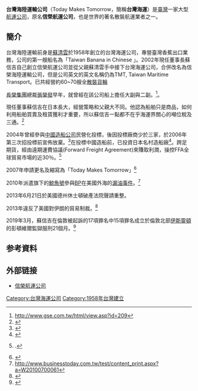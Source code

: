 {{Infobox Company 
| company_name     = 台灣海陸運輸公司<br><small>TMT, Today Makes Tomorrow</small>
| location         = {{ROC}}<br/>[[臺灣|臺灣]][[臺北市|臺北市]][[松山區_(臺北市)|松山區]][[復興北路|復興北路]]167號12嘍
| telephone_no     = +886 2 87711668 
| key_people       = [[董事長|董事長]]：[[蘇信吉|蘇信吉]]<br/>[[總經理|總經理]]：[[蔡欽文|蔡欽文]]
| area_served      = 
| industry         = [[航運業|航運業]]
| products         = 
| capital          = 
| revenue          = 
| operating_income = 
| net_income       = 
| num_employees    = 
| parent           = 
| homepage         = [http://www.tmtship.com/ http://www.tmtship.com/]
}}

'''台灣海陸運輸公司'''（Today Makes Tomorrow，簡稱'''台灣海運'''）是[[臺灣|臺灣]]一家大型[[航運|航運]][[公司|公司]]，原名'''信榮航運公司'''，也是世界的著名散裝航運業者之一。

== 簡介 ==
台灣海陸運輸前身是[[蘇清雲|蘇清雲]]於1958年創立的台灣海運公司，專營臺灣香蕉出口業務，公司的第一艘船名為「Taiwan Banana in Chinese 」。2002年現任董事長蘇信吉自己創立信榮航運公司並從父親蘇清雲手中接下台灣海運公司，合併改名為信榮海陸運輸公司，但是公司英文的英文名稱仍為TMT, Taiwan Maritime Transport。已共經營約60~70艘全[[散裝|散裝]][[貨輪|貨輪]]

[[長榮集團|長榮集團]]總裁[[張榮發|張榮發]]早年，就曾經在該公司船上擔任大副與二副。<ref> http://www.gse.com.tw/html/view.asp?id=209{{dead link|date=2017年12月 |bot=InternetArchiveBot |fix-attempted=yes }} </ref>。

現任董事蘇信吉在日本長大，經營策略和父親大不同。他認為船舶只是商品，如何利用船舶買賣及租賃獲利才重要，所以蘇信吉一點都不在乎海運界關心的噸位稅及三通。<ref>{{cite web |url=http://www.libertytimes.com.tw/2010/new/jun/27/today-int2-2.htm |title=存档副本 |accessdate=2012-01-21 |deadurl=yes |archiveurl=https://web.archive.org/web/20101023124946/http://www.libertytimes.com.tw/2010/new/jun/27/today-int2-2.htm |archivedate=2010-10-23 }}</ref>

2004年曾經參與[[中國造船公司|中國造船公司]]民營化投標，後因投標廠商少於三家，於2006年第三次招投標前宣佈放棄。<ref>{{Cite web |url=http://blog.xuite.net/vivian259758/qq16888/8773784 |title=存档副本 |access-date=2012-01-21 |archive-date=2016-04-11 |archive-url=https://web.archive.org/web/20160411054818/http://blog.xuite.net/vivian259758/qq16888/8773784 |dead-url=no }}</ref>在投標中國造船前，已投資日本名村造船廠<ref>{{Cite web |url=http://www.kcc888.com.tw/SQLPage/NewsInto.asp?News_id=38433&action=assign&CompanyName=%A5x%C6W%B0%EA%BB%DA |title=存档副本 |access-date=2012-01-21 |archive-date=2016-03-04 |archive-url=https://web.archive.org/web/20160304101405/http://www.kcc888.com.tw/SQLPage/NewsInto.asp?News_id=38433&action=assign&CompanyName=%A5x%C6W%B0%EA%BB%DA |dead-url=yes }}</ref>。跨足期貨，經由遠期運費協議(Forward Freight Agreement)來賺取利潤，操控FFA全球貿易市場的近30％。<ref>{{cite web |url=http://www.sinoshipnews.com/News/Good-week-for-Nobu-Su-/3w3c1838.html |title=存档副本 |accessdate=2015-01-12 |deadurl=yes |archiveurl=https://web.archive.org/web/20150207074626/http://www.sinoshipnews.com/News/Good-week-for-Nobu-Su-/3w3c1838.html |archivedate=2015-02-07 }}.</ref>

2007年申請更名及縮寫為「Today Makes Tomorrow」<ref>{{cite web |url=http://www.reuters.com/article/2013/06/21/tmtgroup-bankruptcy-idUSL2N0EX1T220130621 |title=Shipping company TMT Group files for bankruptcy |publisher=[[Reuters|Reuters]] |access-date=2016-03-30 |archive-date=2015-09-24 |archive-url=https://web.archive.org/web/20150924182319/http://www.reuters.com/article/2013/06/21/tmtgroup-bankruptcy-idUSL2N0EX1T220130621 |dead-url=yes }}</ref>

2010年派遣旗下的[[鯨魚號|鯨魚號]]參與[[BP|BP]]在美國外海的[[2010年墨西哥灣漏油事件|漏油事件]]。<ref>http://www.businesstoday.com.tw/test/content_print.aspx?a=W20100700061{{dead link|date=2017年12月 |bot=InternetArchiveBot |fix-attempted=yes }}</ref>

2013年6月21日於美國德州休士頓破產法院聲請重整。

2013年違反了美國對伊朗的貿易制裁。<ref>{{Cite web |url=https://splash247.com/nobu-su-hot-water-us-violating-iran-sanctions/ |title=存档副本 |access-date=2020-06-05 |archive-date=2020-09-23 |archive-url=https://web.archive.org/web/20200923011841/https://splash247.com/nobu-su-hot-water-us-violating-iran-sanctions/ |dead-url=no }}</ref>

2019年3月，蘇信吉在倫敦被起訴的17項罪名中15項罪名成立於倫敦北部[[伊斯靈頓|伊斯靈頓]]的彭頓維爾監獄服刑21個月。<ref>{{Cite web |url=https://splash247.com/nobu-su-jailed-for-21-months-in-the-uk/ |title=存档副本 |access-date=2020-06-05 |archive-date=2020-12-21 |archive-url=https://web.archive.org/web/20201221235543/https://splash247.com/nobu-su-jailed-for-21-months-in-the-uk/ |dead-url=no }}</ref>

==参考資料==
<div class="references-small">
<references />
</div>

==外部链接==
*[https://web.archive.org/web/20160626034755/http://www.tmtship.com/ 信榮航運公司]

[[Category:台灣海運公司|Category:台灣海運公司]]
[[Category:1958年台灣建立|Category:1958年台灣建立]]